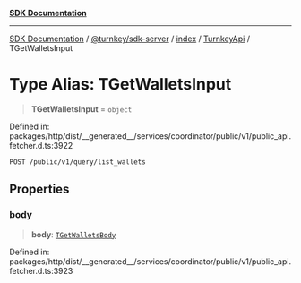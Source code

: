 [**SDK Documentation**](../../../../../../README.mdx)

***

[SDK Documentation](../../../../../../packages.mdx) / [@turnkey/sdk-server](../../../../README.mdx) / [index](../../../README.mdx) / [TurnkeyApi](../README.mdx) / TGetWalletsInput

# Type Alias: TGetWalletsInput

> **TGetWalletsInput** = `object`

Defined in: packages/http/dist/\_\_generated\_\_/services/coordinator/public/v1/public\_api.fetcher.d.ts:3922

`POST /public/v1/query/list_wallets`

## Properties

### body

> **body**: [`TGetWalletsBody`](TGetWalletsBody.mdx)

Defined in: packages/http/dist/\_\_generated\_\_/services/coordinator/public/v1/public\_api.fetcher.d.ts:3923
